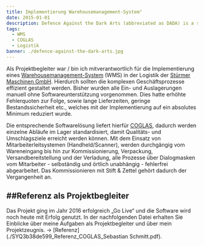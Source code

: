 ```yaml
---
title: Implementierung Warehousemanagement-System"
date: 2015-01-01
description: Defence Against the Dark Arts (abbreviated as DADA) is a subject taught at Hogwarts School of Witchcraft and Wizardry and Ilvermorny School of Witchcraft and Wizardry. In this class, students study and learn how to defend themselves against all aspects of the Dark Arts, including dark creatures, curses, hexes and jinxes (dark charms), and duelling.
tags:
  - WMS
  - COGLAS
  - Logistik
banner: ./defence-against-the-dark-arts.jpg
---
```


Als Projektbegleiter war / bin ich mitverantwortlich für die Implementierung eines [Warehousemanagement-System](https://de.wikipedia.org/wiki/Lagerverwaltungssystem) (WMS) in der Logistik der [Stürmer Maschinen GmbH](https://www.stuermer-maschinen.de). Hierdurch sollten die komplexen Geschäftsprozesse effizient gestaltet werden. Bisher wurden alle Ein- und Auslagerungen manuell ohne Softwareunterstützung vorgenommen. Dies hatte erhöhte Fehlerquoten zur Folge, sowie lange Lieferzeiten, geringe Bestandssicherheit etc., welches mit der Implementierung auf ein absolutes Minimum reduziert wurde.

Die entsprechende Softwarelösung liefert hierfür [COGLAS](https://www.coglas.com), dadurch werden einzelne Abläufe im Lager standardisiert, damit Qualitäts- und Umschlagsziele erreicht werden können. Mit dem Einsatz von Mitarbeiterleitsystemen (Handheld/Scanner), werden durchgängig vom Wareneingang bis hin zur Kommissionierung, Verpackung, Versandbereitstellung und der Verladung, alle Prozesse über Dialogmasken vom Mitarbeiter - selbständig und örtlich unabhängig - fehlerfrei abgearbeitet. Das Kommissionieren mit Stift & Zettel gehört dadurch der Vergangenheit an.

##Referenz als Projektbegleiter
---
Das Projekt ging im Jahr 2016 erfolgreich „Go Live“ und die Software wird noch heute mit Erfolg genutzt. In der nachfolgenden Datei erhalten Sie Einblicke über meine Aufgaben als Projektbegleiter und über mein Projektzeugnis. -> [Referenz](./SYQ3b38de599_Referenz_COGLAS_Sebastian Schmitt.pdf).
